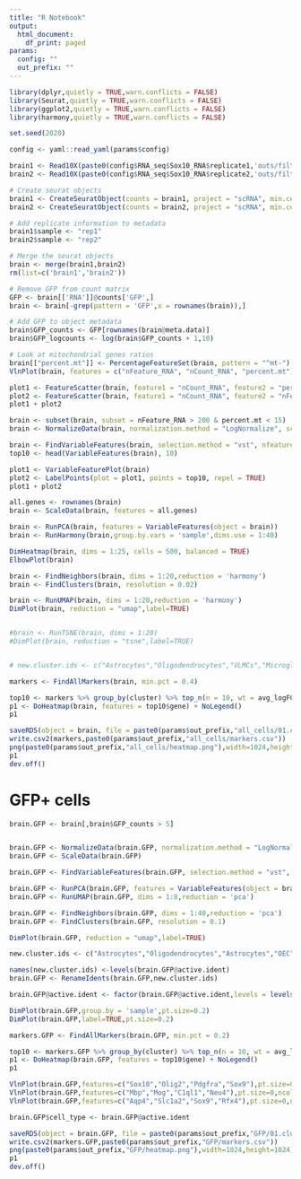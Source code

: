```yaml
---
title: "R Notebook"
output:
  html_document:
    df_print: paged
params:
  config: ""
  out_prefix: ""
---
```


```r
library(dplyr,quietly = TRUE,warn.conflicts = FALSE)
library(Seurat,quietly = TRUE,warn.conflicts = FALSE)
library(ggplot2,quietly = TRUE,warn.conflicts = FALSE)
library(harmony,quietly = TRUE,warn.conflicts = FALSE)

set.seed(2020)
```

```r
config <- yaml::read_yaml(params$config)
```


```r
brain1 <- Read10X(paste0(config$RNA_seq$Sox10_RNA$replicate1,'outs/filtered_feature_bc_matrix'))
brain2 <- Read10X(paste0(config$RNA_seq$Sox10_RNA$replicate2,'outs/filtered_feature_bc_matrix'))

# Create seurat objects
brain1 <- CreateSeuratObject(counts = brain1, project = "scRNA", min.cells = 3, min.features = 200)
brain2 <- CreateSeuratObject(counts = brain2, project = "scRNA", min.cells = 3, min.features = 200)

# Add replicate information to metadata
brain1$sample <- "rep1"
brain2$sample <- "rep2"

# Merge the seurat objects
brain <- merge(brain1,brain2)
rm(list=c('brain1','brain2'))

# Remove GFP from count matrix
GFP <- brain[['RNA']]@counts['GFP',]
brain <- brain[-grep(pattern = 'GFP',x = rownames(brain)),]

# Add GFP to object metadata
brain$GFP_counts <- GFP[rownames(brain@meta.data)]
brain$GFP_logcounts <- log(brain$GFP_counts + 1,10)

# Look at mitochondrial genes ratios
brain[["percent.mt"]] <- PercentageFeatureSet(brain, pattern = "^mt-")
VlnPlot(brain, features = c("nFeature_RNA", "nCount_RNA", "percent.mt"), ncol = 3,pt.size = 0.1) 
```


```r
plot1 <- FeatureScatter(brain, feature1 = "nCount_RNA", feature2 = "percent.mt",pt.size = 0.2)
plot2 <- FeatureScatter(brain, feature1 = "nCount_RNA", feature2 = "nFeature_RNA",pt.size=0.2)
plot1 + plot2
```

```r
brain <- subset(brain, subset = nFeature_RNA > 200 & percent.mt < 15)
brain <- NormalizeData(brain, normalization.method = "LogNormalize", scale.factor = 10000)

brain <- FindVariableFeatures(brain, selection.method = "vst", nfeatures = 2000)
top10 <- head(VariableFeatures(brain), 10)

plot1 <- VariableFeaturePlot(brain)
plot2 <- LabelPoints(plot = plot1, points = top10, repel = TRUE)
plot1 + plot2
```

```r
all.genes <- rownames(brain)
brain <- ScaleData(brain, features = all.genes)
```

```r
brain <- RunPCA(brain, features = VariableFeatures(object = brain))
brain <- RunHarmony(brain,group.by.vars = 'sample',dims.use = 1:40)

DimHeatmap(brain, dims = 1:25, cells = 500, balanced = TRUE)
ElbowPlot(brain)
```

```r
brain <- FindNeighbors(brain, dims = 1:20,reduction = 'harmony')
brain <- FindClusters(brain, resolution = 0.02)
```

```r
brain <- RunUMAP(brain, dims = 1:20,reduction = 'harmony')
DimPlot(brain, reduction = "umap",label=TRUE)


#brain <- RunTSNE(brain, dims = 1:20)
#DimPlot(brain, reduction = "tsne",label=TRUE)


# new.cluster.ids <- c("Astrocytes","Oligodendrocytes","VLMCs","Microglia","")
```


```r
markers <- FindAllMarkers(brain, min.pct = 0.4)

top10 <- markers %>% group_by(cluster) %>% top_n(n = 10, wt = avg_logFC)
p1 <- DoHeatmap(brain, features = top10$gene) + NoLegend()
p1
```

```r
saveRDS(object = brain, file = paste0(params$out_prefix,"all_cells/01.clustering.Rds"))
write.csv2(markers,paste0(params$out_prefix,"all_cells/markers.csv"))
png(paste0(params$out_prefix,"all_cells/heatmap.png"),width=1024,height=1024)
p1
dev.off()
```

# GFP+ cells

```r
brain.GFP <- brain[,brain$GFP_counts > 5]


brain.GFP <- NormalizeData(brain.GFP, normalization.method = "LogNormalize", scale.factor = 10000)
brain.GFP <- ScaleData(brain.GFP)

brain.GFP <- FindVariableFeatures(brain.GFP, selection.method = "vst", nfeatures = 2000)

brain.GFP <- RunPCA(brain.GFP, features = VariableFeatures(object = brain.GFP))
brain.GFP <- RunUMAP(brain.GFP, dims = 1:8,reduction = 'pca')

brain.GFP <- FindNeighbors(brain.GFP, dims = 1:40,reduction = 'pca')
brain.GFP <- FindClusters(brain.GFP, resolution = 0.1)

DimPlot(brain.GFP, reduction = "umap",label=TRUE)

new.cluster.ids <- c("Astrocytes","Oligodendrocytes","Astrocytes","OEC","Pericytes","COP-NFOL","VEC","VLMC","OPC","VLMC")

names(new.cluster.ids) <-levels(brain.GFP@active.ident)
brain.GFP <- RenameIdents(brain.GFP,new.cluster.ids)

brain.GFP@active.ident <- factor(brain.GFP@active.ident,levels = levels(brain.GFP@active.ident)[c(1,3,9,6,2,4,8,10,7,5)])

DimPlot(brain.GFP,group.by = 'sample',pt.size=0.2)
DimPlot(brain.GFP,label=TRUE,pt.size=0.2)

```

```r
markers.GFP <- FindAllMarkers(brain.GFP, min.pct = 0.2)

top10 <- markers.GFP %>% group_by(cluster) %>% top_n(n = 10, wt = avg_logFC)
p1 <- DoHeatmap(brain.GFP, features = top10$gene) + NoLegend()
p1
```

```r
VlnPlot(brain.GFP,features=c("Sox10","Olig2","Pdgfra","Sox9"),pt.size=0,ncol = 2)
VlnPlot(brain.GFP,features=c("Mbp","Mog","C1ql1","Neu4"),pt.size=0,ncol = 2)
VlnPlot(brain.GFP,features=c("Aqp4","Slc1a2","Sox9","Rfx4"),pt.size=0,ncol = 2)


```

```r

brain.GFP$cell_type <- brain.GFP@active.ident

saveRDS(object = brain.GFP, file = paste0(params$out_prefix,"GFP/01.clustering.Rds"))
write.csv2(markers.GFP,paste0(params$out_prefix,"GFP/markers.csv"))
png(paste0(params$out_prefix,"GFP/heatmap.png"),width=1024,height=1024)
p1
dev.off()
```

